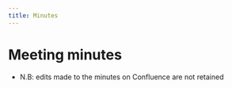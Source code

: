 ```yaml
---
title: Minutes
---
```


# Meeting minutes

- N.B: edits made to the minutes on Confluence are not retained

